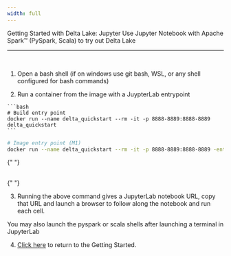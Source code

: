 ```yaml
---
width: full
---
```



<Typography variant="nw">Getting Started with Delta Lake: Jupyter</Typography>
<Typography variant="tw">
  Use Jupyter Notebook with Apache Spark™ (PySpark, Scala) to try out Delta Lake
</Typography>
<hr />
<br />

1. Open a bash shell (if on windows use git bash, WSL, or any shell configured for bash commands)

2. Run a container from the image with a JuypterLab entrypoint

  <CodeTabs>

    ```bash
    # Build entry point
    docker run --name delta_quickstart --rm -it -p 8888-8889:8888-8889 delta_quickstart
    ```

  </CodeTabs>

  <CodeTabs>

```bash
# Image entry point (M1)
docker run --name delta_quickstart --rm -it -p 8888-8889:8888-8889 -entrypoint bash deltaio/delta-docker:latest_arm64
```

  </CodeTabs>

{" "}

<br />{" "}

3. Running the above command gives a JupyterLab notebook URL, copy that URL and launch a browser to follow along the notebook and run each cell.

<Info title="Note">
  You may also launch the pyspark or scala shells after launching a terminal in
  JupyterLab
</Info>

4. [Click here](/learn/getting-started) to return to the Getting Started.
